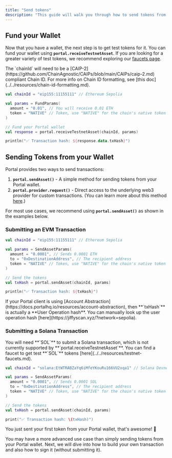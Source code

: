 ```yaml
---
title: "Send tokens"
description: "This guide will walk you through how to send tokens from your Portal wallet to another address."
---
```


## Fund your Wallet

Now that you have a wallet, the next step is to get test tokens for it. You can fund your wallet using **`portal.receiveTestnetAsset`**. If you are looking for a greater variety of test tokens, we recommend exploring our [faucets page](../../resources/testnet-faucets.md).

<Note>
The `chainId` will need to be a [CAIP-2](https://github.com/ChainAgnostic/CAIPs/blob/main/CAIPs/caip-2.md) compliant Chain ID. For more info on Chain ID formatting, see [this doc](../../resources/chain-id-formatting.md).
</Note>

```kotlin
val chainId = "eip155:11155111" // Ethereum Sepolia

val params = FundParams(
  amount = "0.01", // You will receive 0.01 ETH
  token = "NATIVE" // Token, use "NATIVE" for the chain's native token
)

// Fund your Portal wallet
val response = portal.receiveTestnetAsset(chainId, params)

println("✅ Transaction hash: ${response.data.txHash}")
```

## Sending Tokens from your Wallet

Portal provides two ways to send transactions:

1. **`portal.sendAsset()`** - A simple method for sending tokens from your Portal wallet.
2. **`portal.provider.request()`** - Direct access to the underlying web3 provider for custom transactions. (You can learn more about this method [here](sign-a-transaction.md).)

For most use cases, we recommend using **`portal.sendAsset()`** as shown in the examples below.

### Submitting an EVM Transaction

```kotlin
val chainId = "eip155:11155111" // Ethereum Sepolia

val params = SendAssetParams(
  amount = "0.0001", // Sends 0.0001 ETH
  to = "0xDestinationAddress", // The recipient address
  token = "NATIVE" // Token, use "NATIVE" for the chain's native token
)

// Send the tokens
val txHash = portal.sendAsset(chainId, params)

println("✅ Transaction hash: ${txHash}")
```

<Warning>
If your Portal client is using [Account Abstraction](https://docs.portalhq.io/resources/account-abstraction), then **`txHash`** is actually a **User Operation hash**. You can manually look up the user operation hash [here](https://jiffyscan.xyz/?network=sepolia).
</Warning>

### Submitting a Solana Transaction

<Note>
You will need **`SOL`** to submit a Solana transaction, which is not currently supported by **`portal.receiveTestnetAsset`**. You can find a faucet to get test **`SOL`** tokens [here](../../resources/testnet-faucets.md).
</Note>

```kotlin
val chainId = "solana:EtWTRABZaYq6iMfeYKouRu166VU2xqa1" // Solana Devnet

val params = SendAssetParams(
  amount = "0.0001", // Sends 0.0001 SOL
  to = "0xDestinationAddress", // The recipient address
  token = "NATIVE" // Token, use "NATIVE" for the chain's native token
)

// Send the tokens
val txHash = portal.sendAsset(chainId, params)

print("✅ Transaction hash: \(txHash)")
```

You just sent your first token from your Portal wallet, that's awesome! 🎉

You may have a more advanced use case than simply sending tokens from your Portal wallet. Next, we will dive into how to build your own transaction and also how to sign it (without submitting it).
